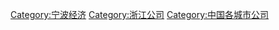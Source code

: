 [[Category:宁波经济|Category:宁波经济]]
[[Category:浙江公司|Category:浙江公司]]
[[Category:中国各城市公司|Category:中国各城市公司]]